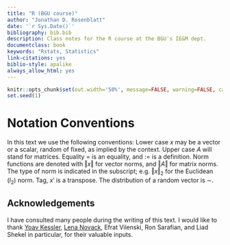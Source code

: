 ```yaml
--- 
title: "R (BGU course)"
author: "Jonathan D. Rosenblatt"
date: '`r Sys.Date()`'
bibliography: bib.bib
description: Class notes for the R course at the BGU's IE&M dept.
documentclass: book
keywords: "Rstats, Statistics"
link-citations: yes
biblio-style: apalike
always_allow_html: yes
---
```


```r
knitr::opts_chunk$set(out.width='50%', message=FALSE, warning=FALSE, cache = TRUE)
set.seed(1)
```







# Notation Conventions

In this text we use the following conventions:
Lower case $x$ may be a vector or a scalar, random of fixed, as implied by the context. 
Upper case $A$ will stand for matrices. 
Equality $=$ is an equality, and $:=$ is a definition.
Norm functions are denoted with $\Vert x \Vert$ for vector norms, and $\Vert A \Vert$ for matrix norms. 
The type of norm is indicated in the subscript; e.g. $\Vert x \Vert_2$ for the Euclidean ($l_2$) norm.
Tag, $x'$ is a transpose. 
The distribution of a random vector is $\sim$.



## Acknowledgements

I have consulted many people during the writing of this text.
I would like to thank [Yoav Kessler](https://kesslerlab.wordpress.com/), [Lena Novack](http://fohs.bgu.ac.il/research/profileBrief.aspx?id=VeeMVried), Efrat Vilenski, Ron Sarafian, and Liad Shekel in particular, for their valuable inputs. 
